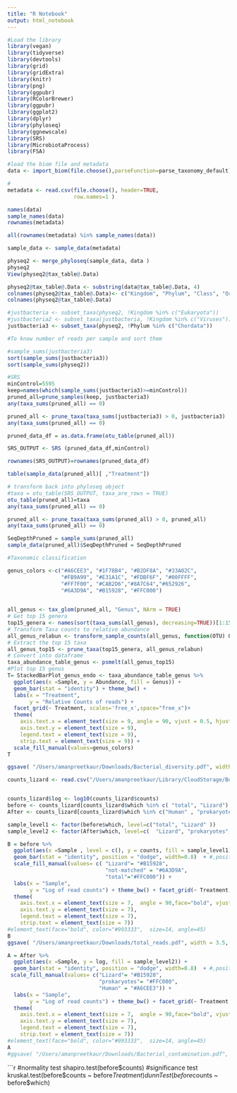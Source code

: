 ```yaml
---
title: "R Notebook"
output: html_notebook
---
```


```r
#Load the library
library(vegan)
library(tidyverse)
library(devtools)
library(grid) 
library(gridExtra)
library(knitr)
library(png)
library(ggpubr) 
library(RColorBrewer)
library(ggpubr)
library(ggplot2)
library(dplyr)
library(phyloseq)
library(ggnewscale)
library(SRS)
library(MicrobiotaProcess)
library(FSA)
```

```r
#load the biom file and metadata
data <- import_biom(file.choose(),parseFunction=parse_taxonomy_default)
```


```r
#
metadata <- read.csv(file.choose(), header=TRUE, 
                     row.names=1 )
```


```r
names(data)
sample_names(data)
rownames(metadata)
```


```r
all(rownames(metadata) %in% sample_names(data))

sample_data <- sample_data(metadata)
```


```r
physeq2 <- merge_phyloseq(sample_data, data )
physeq2
View(physeq2@tax_table@.Data)
```


```r
physeq2@tax_table@.Data <- substring(data@tax_table@.Data, 4)
colnames(physeq2@tax_table@.Data)<- c("Kingdom", "Phylum", "Class", "Order", "Family", "Genus", "Species")
colnames(physeq2@tax_table@.Data)

#justbacteria <- subset_taxa(physeq2, !Kingdom %in% c("Eukaryota"))
#justbacteria2 <- subset_taxa(justbacteria, !Kingdom %in% c("Viruses"))
justbacteria3 <- subset_taxa(physeq2, !Phylum %in% c("Chordata"))
```


```r
#To know number of reads per sample and sort them 

#sample_sums(justbacteria3)
sort(sample_sums(justbacteria3))
sort(sample_sums(physeq2))

```


```r
#SRS
minControl=5595
keep=names(which(sample_sums(justbacteria3)>=minControl))
pruned_all=prune_samples(keep, justbacteria3)
any(taxa_sums(pruned_all) == 0)

pruned_all <- prune_taxa(taxa_sums(justbacteria3) > 0, justbacteria3)
any(taxa_sums(pruned_all) == 0)
```


```r
pruned_data_df = as.data.frame(otu_table(pruned_all))

SRS_OUTPUT <- SRS (pruned_data_df,minControl)

rownames(SRS_OUTPUT)=rownames(pruned_data_df)

table(sample_data(pruned_all)[ ,"Treatment"]) 
```


```r
# transform back into phyloseq object
#taxa = otu_table(SRS_OUTPUT, taxa_are_rows = TRUE)
otu_table(pruned_all)=taxa
any(taxa_sums(pruned_all) == 0)

pruned_all <- prune_taxa(taxa_sums(pruned_all) > 0, pruned_all)
any(taxa_sums(pruned_all) == 0)

SeqDepthPruned = sample_sums(pruned_all)
sample_data(pruned_all)$SeqDepthPruned = SeqDepthPruned

```


```r
#Taxonomic classification

genus_colors <-c("#A6CEE3", "#1F78B4", "#B2DF8A", "#33A02C",
                 "#FB9A99", "#E31A1C", "#FDBF6F", "#00FFFF",
                 "#FF7F00", "#CAB2D6","#8A7C64","#652926",
                 "#6A3D9A", "#B15928", "#FFC000")
 

all_genus <- tax_glom(pruned_all, "Genus", NArm = TRUE)
# Get top 15 genera
top15_genera <- names(sort(taxa_sums(all_genus), decreasing=TRUE))[1:15]
# Transform Taxa counts to relative abundance
all_genus_relabun <- transform_sample_counts(all_genus, function(OTU) OTU/sum(OTU) * 100)
# Extract the top 15 taxa
all_genus_top15 <- prune_taxa(top15_genera, all_genus_relabun)
# Convert into dataframe
taxa_abundance_table_genus <- psmelt(all_genus_top15)
#Plot top 15 genus
T= StackedBarPlot_genus_endo <- taxa_abundance_table_genus %>%
  ggplot(aes(x =Sample, y = Abundance, fill = Genus)) +
  geom_bar(stat = "identity") + theme_bw() +
  labs(x = "Treatment",
       y = "Relative Counts of reads") + 
  facet_grid(~ Treatment, scales='free_x',space="free_x")+
  theme(
    axis.text.x = element_text(size = 9, angle = 90, vjust = 0.5, hjust = 1),
    axis.text.y = element_text(size = 9),
    legend.text = element_text(size = 9),
    strip.text = element_text(size = 9)) +
  scale_fill_manual(values=genus_colors)
T

ggsave( "/Users/amanpreetkaur/Downloads/Bacterial_diversity.pdf", width = 8, height = 7, units="in", dpi=800)
```


```r
counts_lizard <- read.csv("/Users/amanpreetkaur/Library/CloudStorage/Box-Box/FunGen2023/Team2_ATAC-seq_HeatStress_Lizards/Results/kraken2/counts_lizard.csv")


counts_lizard$log <- log10(counts_lizard$counts)
before <- counts_lizard[counts_lizard$which %in% c( "total", "Lizard"), ]
After <- counts_lizard[counts_lizard$which %in% c("Human" , "prokaryotes", "Lizard"), ]

sample_level1 <- factor(before$which, level=c("total", "Lizard" ))
sample_level2 <- factor(After$which, level=c(  "Lizard", "prokaryotes", "Human"  ))

B = before %>%
  ggplot(aes(x =Sample , level = c(), y = counts, fill = sample_level1)) +
  geom_bar(stat = "identity", position = "dodge", width=0.8)  + #,position = "fill" ) + 
  scale_fill_manual(values= c( "Lizard"= "#B15928", 
                               "not-matched" = "#6A3D9A", 
                               "total"="#FFC000")) +
  labs(x = "Sample",
       y = "Log of read counts") + theme_bw() + facet_grid(~ Treatment, scales='free_x',space="free_x")+
  theme(
    axis.text.x = element_text(size = 7,  angle = 90,face="bold", vjust = 0.5, hjust = 1),
    axis.text.y = element_text(size = 7),
    legend.text = element_text(size = 7),
    strip.text = element_text(size = 7))
#element_text(face="bold", color="#993333",  size=14, angle=45)
B
ggsave( "/Users/amanpreetkaur/Downloads/total_reads.pdf", width = 3.5, height = 3.0, units="in", dpi=800)

A = After %>%
  ggplot(aes(x =Sample, y = log, fill = sample_level2)) +
  geom_bar(stat = "identity", position = "dodge", width=0.8)  + #,position = "fill" ) +
 scale_fill_manual(values= c("Lizard"= "#B15928",
                             "prokaryotes"= "#FFC000", 
                             "Human" = "#A6CEE3")) +
  labs(x = "Sample",
       y = "Log of read counts") + theme_bw() + facet_grid(~ Treatment, scales='free_x',space="free_x")+
  theme(
    axis.text.x = element_text(size = 7,  angle = 90,face="bold", vjust = 0.5, hjust = 1),
    axis.text.y = element_text(size = 7),
    legend.text = element_text(size = 7),
    strip.text = element_text(size = 7))
#element_text(face="bold", color="#993333",  size=14, angle=45)
A
#ggsave( "/Users/amanpreetkaur/Downloads/Bacterial_contamination.pdf", width = 3.8, height = 3.0, units="in", dpi=800)
```

```r
#normality test
shapiro.test(before$counts)
#significance test
kruskal.test(before$counts ~ before$Treatment)
dunnTest(before$counts ~ before$which)

